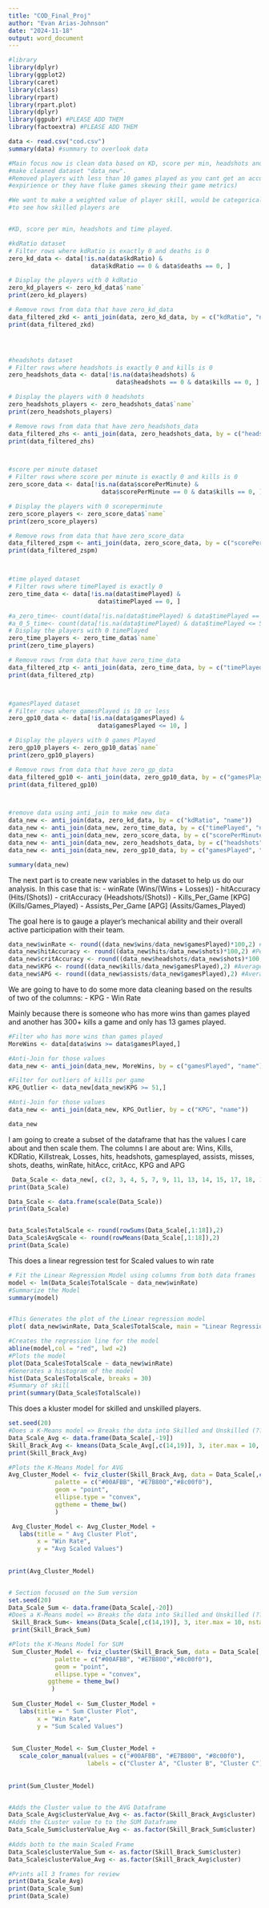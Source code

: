---
title: "COD_Final_Proj"
author: "Evan Arias-Johnson"
date: "2024-11-18"
output: word_document
---


```{r}

#library
library(dplyr)
library(ggplot2)
library(caret)
library(class)
library(rpart) 
library(rpart.plot)
library(dplyr)
library(ggpubr) #PLEASE ADD THEM 
library(factoextra) #PLEASE ADD THEM 

data <- read.csv("cod.csv")
summary(data) #summary to overlook data

```

```{r}
#Main focus now is clean data based on KD, score per min, headshots and time played. Get rid of outliers and
#make cleaned dataset "data_new".
#Removed players with less than 10 games played as you cant get an accurate read on skill (may have previous
#expirience or they have fluke games skewing their game metrics)

#We want to make a weighted value of player skill, would be categorical (Beginner, Intermediate, Advanced, Skilled)
#to see how skilled players are


#KD, score per min, headshots and time played.

#kdRatio dataset
# Filter rows where kdRatio is exactly 0 and deaths is 0
zero_kd_data <- data[!is.na(data$kdRatio) &
                       data$kdRatio == 0 & data$deaths == 0, ]

# Display the players with 0 kdRatio
zero_kd_players <- zero_kd_data$`name`
print(zero_kd_players)

# Remove rows from data that have zero_kd_data
data_filtered_zkd <- anti_join(data, zero_kd_data, by = c("kdRatio", "name"))
print(data_filtered_zkd)




#headshots dataset
# Filter rows where headshots is exactly 0 and kills is 0
zero_headshots_data <- data[!is.na(data$headshots) &
                              data$headshots == 0 & data$kills == 0, ]

# Display the players with 0 headshots
zero_headshots_players <- zero_headshots_data$`name`
print(zero_headshots_players)

# Remove rows from data that have zero_headshots_data
data_filtered_zhs <- anti_join(data, zero_headshots_data, by = c("headshots", "name"))
print(data_filtered_zhs)



#score per minute dataset
# Filter rows where score per minute is exactly 0 and kills is 0
zero_score_data <- data[!is.na(data$scorePerMinute) &
                          data$scorePerMinute == 0 & data$kills == 0, ]

# Display the players with 0 scoreperminute
zero_score_players <- zero_score_data$`name`
print(zero_score_players)

# Remove rows from data that have zero_score_data
data_filtered_zspm <- anti_join(data, zero_score_data, by = c("scorePerMinute", "name"))
print(data_filtered_zspm)



#time played dataset
# Filter rows where timePlayed is exactly 0
zero_time_data <- data[!is.na(data$timePlayed) &
                         data$timePlayed == 0, ]

#a_zero_time<- count(data[!is.na(data$timePlayed) & data$timePlayed == 0, ]) #210 with 0 hours played
#a_0_5_time<- count(data[!is.na(data$timePlayed) & data$timePlayed <= 5, ]) #423 with 5 or less hours
# Display the players with 0 timePlayed
zero_time_players <- zero_time_data$`name`
print(zero_time_players)

# Remove rows from data that have zero_time_data
data_filtered_ztp <- anti_join(data, zero_time_data, by = c("timePlayed", "name"))
print(data_filtered_ztp)



#gamesPlayed dataset
# Filter rows where gamesPlayed is 10 or less
zero_gp10_data <- data[!is.na(data$gamesPlayed) &
                         data$gamesPlayed <= 10, ]

# Display the players with 0 games Played
zero_gp10_players <- zero_gp10_data$`name`
print(zero_gp10_players)

# Remove rows from data that have zero_gp_data
data_filtered_gp10 <- anti_join(data, zero_gp10_data, by = c("gamesPlayed", "name"))
print(data_filtered_gp10)



#remove data using anti_join to make new data
data_new <- anti_join(data, zero_kd_data, by = c("kdRatio", "name"))
data_new <- anti_join(data_new, zero_time_data, by = c("timePlayed", "name"))
data_new <- anti_join(data_new, zero_score_data, by = c("scorePerMinute", "name"))
data_new <- anti_join(data_new, zero_headshots_data, by = c("headshots", "name"))
data_new <- anti_join(data_new, zero_gp10_data, by = c("gamesPlayed", "name"))

summary(data_new)

```

The next part is to create new variables in the dataset to help us do our analysis. In this case that is:
- winRate (Wins/(Wins + Losses))
- hitAccuracy (Hits/(Shots))
- critAccuracy (Headshots/(Shots))
- Kills_Per_Game [KPG] (Kills/Games_Played)
- Assists_Per_Game [APG] (Assits/Games_Played)

The goal here is to gauge a player's mechanical ability and their overall active participation with their team. 

```{r}
data_new$winRate <- round((data_new$wins/data_new$gamesPlayed)*100,2) #Win Rate
data_new$hitAccuracy <- round((data_new$hits/data_new$shots)*100,2) #Percent Chance of player hitting target
data_new$critAccuracy <- round((data_new$headshots/data_new$shots)*100,2) #Percent chance of player hitting crit/headshot
data_new$KPG <- round((data_new$kills/data_new$gamesPlayed),2) #Average kills per game
data_new$APG <- round((data_new$assists/data_new$gamesPlayed),2) #Average Assists per game

```


We are going to have to do some more data cleaning based on the results of two of the columns: 
- KPG 
- Win Rate 

Mainly because there is someone who has more wins than games played and another has 300+ kills a game and only has 13 games played. 

```{r}
#Filter who has more wins than games played
MoreWins <- data[data$wins >= data$gamesPlayed,]

#Anti-Join for those values
data_new <- anti_join(data_new, MoreWins, by = c("gamesPlayed", "name"))

#Filter for outliers of kills per game
KPG_Outlier <- data_new[data_new$KPG >= 51,]

#Anti-Join for those values
data_new <- anti_join(data_new, KPG_Outlier, by = c("KPG", "name"))
```


```{r}
data_new
```


I am going to create a subset of the dataframe that has the values I care about and then scale them. 
The columns I are about are: Wins, Kills, KDRatio, Killstreak, Losses, hits, headshots, gamesplayed, assists, misses, shots, deaths, winRate, hitAcc, critAcc, KPG and APG

```{r}
 Data_Scale <- data_new[, c(2, 3, 4, 5, 7, 9, 11, 13, 14, 15, 17, 18, 19, 20, 21,22,23, 24)]
print(Data_Scale)

Data_Scale <- data.frame(scale(Data_Scale))
print(Data_Scale)


Data_Scale$TotalScale <- round(rowSums(Data_Scale[,1:18]),2)
Data_Scale$AvgScale <- round(rowMeans(Data_Scale[,1:18]),2)
print(Data_Scale)
```


This does a linear regression test for Scaled values to win rate
```{r}

# Fit the Linear Regression Model using columns from both data frames 
model <- lm(Data_Scale$TotalScale ~ data_new$winRate) 
#Summarize the Model 
summary(model)


#This Generates the plot of the Linear regression model 
plot( data_new$winRate, Data_Scale$TotalScale, main = "Linear Regression Model", xlab = "Win Rate", ylab = " Scaled Values", pch = 19, col = "blue")

#Creates the regression line for the model 
abline(model,col = "red", lwd =2)
#Plots the model 
plot(Data_Scale$TotalScale ~ data_new$winRate)
#Generates a histogram of the model 
hist(Data_Scale$TotalScale, breaks = 30)
#Summary of skill 
print(summary(Data_Scale$TotalScale))
```

This does a kluster model for skilled and unskilled players. 
```{r}

set.seed(20)
#Does a K-Means model => Breaks the data into Skilled and Unskilled (??)
Data_Scale_Avg <- data.frame(Data_Scale[,-19])
Skill_Brack_Avg <- kmeans(Data_Scale_Avg[,c(14,19)], 3, iter.max = 10, nstart = 1)
print(Skill_Brack_Avg)

#Plots the K-Means Model for AVG
Avg_Cluster_Model <- fviz_cluster(Skill_Brack_Avg, data = Data_Scale[,c(14,19)],
             palette = c("#00AFBB", "#E7B800","#8c00f0"),
             geom = "point",
             ellipse.type = "convex", 
             ggtheme = theme_bw()
             )

 Avg_Cluster_Model <- Avg_Cluster_Model + 
   labs(title = " Avg Cluster Plot", 
        x = "Win Rate", 
        y = "Avg Scaled Values")
 
 
print(Avg_Cluster_Model)


# Section focused on the Sum version 
set.seed(20)
Data_Scale_Sum <- data.frame(Data_Scale[,-20])
#Does a K-Means model => Breaks the data into Skilled and Unskilled (??)
 Skill_Brack_Sum<- kmeans(Data_Scale[,c(14,19)], 3, iter.max = 10, nstart = 1)
 print(Skill_Brack_Sum)

#Plots the K-Means Model for SUM
 Sum_Cluster_Model <- fviz_cluster(Skill_Brack_Sum, data = Data_Scale[,c(14,19)],
             palette = c("#00AFBB", "#E7B800","#8c00f0"),
             geom = "point",
             ellipse.type = "convex", 
           ggtheme = theme_bw()
            )
 
 Sum_Cluster_Model <- Sum_Cluster_Model + 
   labs(title = " Sum Cluster Plot", 
        x = "Win Rate", 
        y = "Sum Scaled Values")
 
 
 Sum_Cluster_Model <- Sum_Cluster_Model + 
   scale_color_manual(values = c("#00AFBB", "#E7B800", "#8c00f0"), 
                      labels = c("Cluster A", "Cluster B", "Cluster C"))
 
 
print(Sum_Cluster_Model)


#Adds the Cluster value to the AVG Dataframe 
Data_Scale_Avg$clusterValue_Avg <- as.factor(Skill_Brack_Avg$cluster)
#Adds the CLuster value to to the SUM Dataframe
Data_Scale_Sum$clusterValue_Avg <- as.factor(Skill_Brack_Sum$cluster)
 
#Adds both to the main Scaled Frame
Data_Scale$clusterValue_Sum <- as.factor(Skill_Brack_Sum$cluster)
Data_Scale$clusterValue_Avg <- as.factor(Skill_Brack_Avg$cluster)

#Prints all 3 frames for review
print(Data_Scale_Avg)
print(Data_Scale_Sum)
print(Data_Scale)


```
